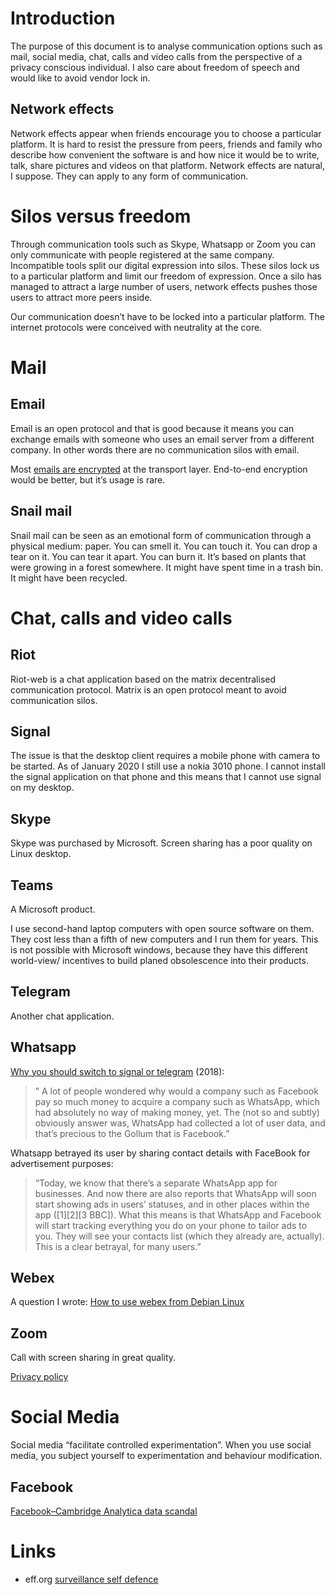 
# Introduction

The purpose of this document is to analyse communication options such as mail,
social media, chat, calls and video calls from the perspective of a privacy
conscious individual. I also care about freedom of speech and would like to
avoid vendor lock in.


## Network effects

Network effects appear when friends encourage you to choose a particular
platform. It is hard to resist the pressure from peers, friends and family who
describe how convenient the software is and how nice it would be to write,
talk, share pictures and videos on that platform. Network effects are natural, I
suppose. They can apply to any form of communication. 

# Silos versus freedom

Through communication tools such as Skype, Whatsapp or Zoom you can only
communicate with people registered at the same company.  
Incompatible tools split our digital expression into silos. These silos lock us
to a particular platform and limit our freedom of expression. Once a silo has
managed to attract a large number of users, network effects pushes those users
to attract more peers inside. 

Our communication doesn't have to be locked into a particular platform. The
internet protocols were conceived with neutrality at the core.

# Mail

## Email

Email is an open protocol and that is good because it means you can exchange
emails with someone who uses an email server from a different company. In other
words there are no communication silos with email.

Most [emails are encrypted](https://en.wikipedia.org/wiki/Email_encryption) at
the transport layer. End-to-end encryption would be better, but it's usage is
rare. 


## Snail mail

Snail mail can be seen as an emotional form of communication through a physical
medium: paper. You can smell it. You can touch it. You can drop a tear on it.
You can tear it apart. You can burn it. It's based on plants that were growing
in a forest somewhere. It might have spent time in a trash bin. It might have
been recycled.


# Chat, calls and video calls
## Riot

Riot-web is a chat application based on the matrix decentralised communication
protocol. Matrix is an open protocol meant to avoid communication silos.

## Signal 

The issue is that the desktop client requires a mobile phone with camera to be
started. As of January 2020 I still use a nokia 3010 phone. I cannot install
the signal application on that phone and this means that I cannot use signal on
my desktop.

## Skype

Skype was purchased by Microsoft. 
Screen sharing has a poor quality on Linux desktop.


## Teams

A Microsoft product.

I use second-hand laptop computers with open source software on them. They cost
less than a fifth of new computers and I run them for years. This is not
possible with Microsoft windows, because they have this different world-view/
incentives to build planed obsolescence into their products.

## Telegram

Another chat application. 

## Whatsapp

[Why you should switch to signal or telegram](https://medium.com/@contactsunny/why-you-should-switch-to-signal-or-telegram-from-whatsapp-today-fa773694d05e) (2018):

> " A lot of people wondered why would a company such as Facebook pay so much
> money to acquire a company such as WhatsApp, which had absolutely no way of
> making money, yet. The (not so and subtly) obviously answer was, WhatsApp had
> collected a lot of user data, and that’s precious to the Gollum that is
> Facebook."

Whatsapp betrayed its user by sharing contact details with FaceBook for advertisement purposes:

> "Today, we know that there’s a separate WhatsApp app for businesses. And now
> there are also reports that WhatsApp will soon start showing ads in users’
> statuses, and in other places within the app ([1][2][3 BBC]). What this means
> is that WhatsApp and Facebook will start tracking everything you do on your
> phone to tailor ads to you. They will see your contacts list (which they
> already are, actually). This is a clear betrayal, for many users. "


## Webex

A question I wrote: 
[How to use webex from Debian Linux](https://superuser.com/questions/1539643/how-to-use-webex-from-debian-linux)

## Zoom 

Call with screen sharing in great quality. 

[Privacy policy](https://zoom.us/privacy)


# Social Media

Social media "facilitate controlled experimentation". When you use social
media, you subject yourself to experimentation and behaviour modification.


## Facebook 

[Facebook–Cambridge Analytica data scandal](https://en.wikipedia.org/wiki/Facebook–Cambridge_Analytica_data_scandal)


# Links

* eff.org [surveillance self defence](https://ssd.eff.org/en/module-categories/tool-guides)

